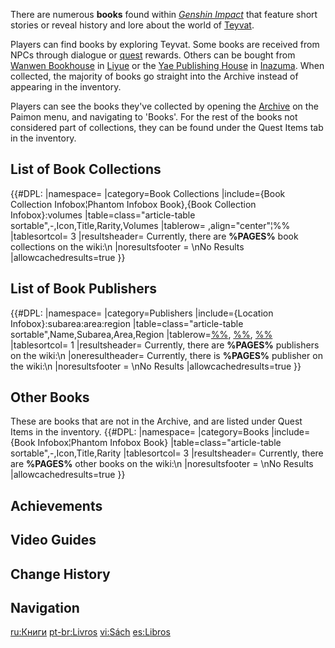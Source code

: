 {{Terminology Infobox
|image = Icon Archive Books.png
|type  = Items
|type2 = Archive Categories
}}
There are numerous '''books''' found within ''[[Genshin Impact]]'' that feature short stories or reveal history and lore about the world of [[Teyvat]].

Players can find books by exploring Teyvat. Some books are received from NPCs through dialogue or [[quest]] rewards. Others can be bought from [[Wanwen Bookhouse]] in [[Liyue]] or the [[Yae Publishing House]] in [[Inazuma]]. When collected, the majority of books go straight into the Archive instead of appearing in the inventory.

Players can see the books they've collected by opening the [[Archive]] on the Paimon menu, and navigating to 'Books'. For the rest of the books not considered part of collections, they can be found under the Quest Items tab in the inventory.

==List of Book Collections ==
{{#DPL:
|namespace=
|category=Book Collections
|include={Book Collection Infobox¦Phantom Infobox Book},{Book Collection Infobox}:volumes
|table=class="article-table sortable",-,Icon,Title,Rarity,Volumes
|tablerow= ,align="center"¦%%
|tablesortcol= 3
|resultsheader= Currently, there are '''%PAGES%''' book collections on the wiki:\n
|noresultsfooter = \nNo Results
|allowcachedresults=true
}}

==List of Book Publishers== 
{{#DPL:
|namespace=
|category=Publishers
|include={Location Infobox}:subarea:area:region
|table=class="article-table sortable",Name,Subarea,Area,Region
|tablerow=[[%%]], [[%%]], [[%%]]
|tablesortcol= 1
|resultsheader= Currently, there are '''%PAGES%''' publishers on the wiki:\n
|oneresultheader= Currently, there is '''%PAGES%''' publisher on the wiki:\n
|noresultsfooter = \nNo Results
|allowcachedresults=true
}}

==Other Books==
These are books that are not in the Archive, and are listed under Quest Items in the inventory.
{{#DPL:
|namespace=
|category=Books
|include={Book Infobox¦Phantom Infobox Book}
|table=class="article-table sortable",-,Icon,Title,Rarity
|tablesortcol= 3
|resultsheader= Currently, there are '''%PAGES%''' other books on the wiki:\n
|noresultsfooter = \nNo Results
|allowcachedresults=true
}}

==Achievements==
{{Achievement Topic Table|topic=Books}}

==Video Guides==
{{EVT
|video1   = https://youtu.be/nB_EDt-4V2A
|caption1 = Hidden Lore Books 1

|video2   = https://youtu.be/egBt98dg9uw
|caption2 = Hidden Lore Books 2
}}

==Change History==
{{Change History|1.0}}

==Navigation==
{{Genshin Navbox}}

[[Category:Books| ]]

[[ru:Книги]]
[[pt-br:Livros]]
[[vi:Sách]]
[[es:Libros]]